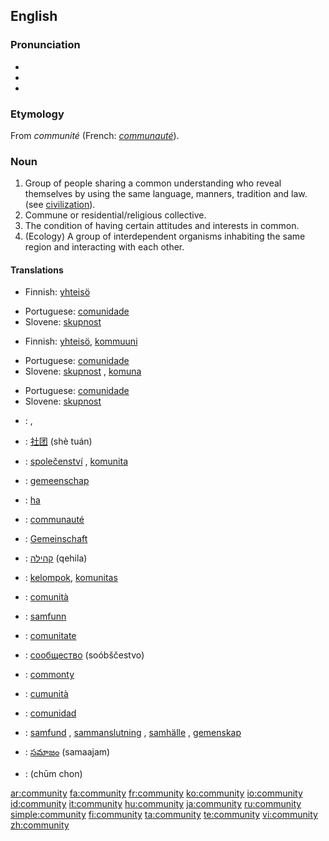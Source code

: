 {{wikipedia|dab=community (disambiguation)|community}}
==English==

===Pronunciation===
*{{IPA|/k(ə)ˈmjunəti/ or /k(ə)ˈmjunəɾi/}}
*{{audio|en-us-community.ogg|Audio (US)}}
*{{audio|en-ca-community.ogg|Audio (CA)}}

===Etymology===
From {{OF.}} ''communité'' (French: ''[[communauté]]'').

===Noun===
{{wikipedia}}
{{en-noun|communit|ies}}

# Group of people sharing a common understanding who reveal themselves by using the same language, manners, tradition and law. (see [[civilization]]).
# Commune or residential/religious collective.
# The condition of having certain attitudes and interests in common.
# (Ecology) A group of interdependent organisms inhabiting the same region and interacting with each other.

====Translations====
{{trans-top|Group of people sharing a common understanding}}
*Finnish: [[yhteisö]]
{{trans-mid}}
*Portuguese: [[comunidade]] {{f}}
*Slovene: [[skupnost]] {{f}}
{{trans-bottom}}

{{trans-top|Commune or residential/religious collective}}
*Finnish: [[yhteisö]], [[kommuuni]]
{{trans-mid}}
*Portuguese: [[comunidade]] {{f}}
*Slovene: [[skupnost]] {{f}}, [[komuna]] {{f}}
{{trans-bottom}}

{{trans-top|The condition of having certain attitudes and interests in common}}
{{trans-mid}}
*Portuguese: [[comunidade]] {{f}}
*Slovene: [[skupnost]] {{f}}
{{trans-bottom}}

{{checktrans}}
{{trans-top}}
*{{ttbc|Arabic}}: {{ARchar|[[جماعة]]}} {{f}}, {{ARchar|[[جالية]]}} {{f}}
*{{ttbc|Chinese}}: [[社团]] (shè tuán)
*{{ttbc|Czech}}: [[společenství]] {{n}}, [[komunita]] {{f}}
*{{ttbc|Dutch}}: [[gemeenschap]] {{f}}
*{{ttbc|Ewe}}: [[ha]]
*{{ttbc|French}}: [[communauté]] {{f}}
*{{ttbc|German}}: [[Gemeinschaft]] {{f}}
*{{ttbc|Hebrew}}: [[קהילה]] (qehila) {{f}}
*{{ttbc|Indonesian}}: [[kelompok]], [[komunitas]]
*{{ttbc|Italian}}: [[comunità]] {{f}}
{{trans-mid}}
*{{ttbc|Norwegian}}: [[samfunn]] {{n}}
*{{ttbc|Romanian}}: [[comunitate]] {{f}}
*{{ttbc|Russian}}: [[сообщество]] (soóbščestvo) {{n}}
*{{ttbc|Scots}}: [[commonty]]
*{{ttbc|Sicilian}}: [[cumunità]] {{f}}
*{{ttbc|Spanish}}: [[comunidad]] {{f}}
*{{ttbc|Swedish}}: [[samfund]] {{c}}, [[sammanslutning]] {{c}}, [[samhälle]] {{c}}, [[gemenskap]] {{c}}
*{{ttbc|Telugu}}: [[సమాజం]] (samaajam)
*{{ttbc|Thai}}: {{THchar|[[ชุมชน]]}} (chūm chon)
{{trans-bottom}}

[[ar:community]]
[[fa:community]]
[[fr:community]]
[[ko:community]]
[[io:community]]
[[id:community]]
[[it:community]]
[[hu:community]]
[[ja:community]]
[[ru:community]]
[[simple:community]]
[[fi:community]]
[[ta:community]]
[[te:community]]
[[vi:community]]
[[zh:community]]